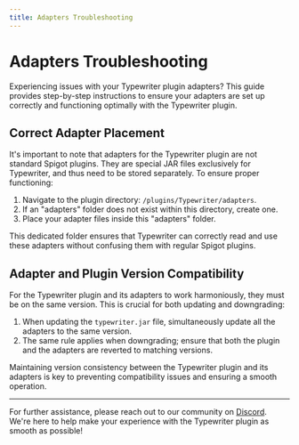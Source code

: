 ```yaml
---
title: Adapters Troubleshooting 
---
```


# Adapters Troubleshooting 

Experiencing issues with your Typewriter plugin adapters? This guide provides step-by-step instructions to ensure your adapters are set up correctly and functioning optimally with the Typewriter plugin.

## Correct Adapter Placement

It's important to note that adapters for the Typewriter plugin are not standard Spigot plugins. They are special JAR files exclusively for Typewriter, and thus need to be stored separately. To ensure proper functioning:

1. Navigate to the plugin directory: `/plugins/Typewriter/adapters`.
2. If an "adapters" folder does not exist within this directory, create one.
3. Place your adapter files inside this "adapters" folder.

This dedicated folder ensures that Typewriter can correctly read and use these adapters without confusing them with regular Spigot plugins.

## Adapter and Plugin Version Compatibility

For the Typewriter plugin and its adapters to work harmoniously, they must be on the same version. This is crucial for both updating and downgrading:

1. When updating the `typewriter.jar` file, simultaneously update all the adapters to the same version.
2. The same rule applies when downgrading; ensure that both the plugin and the adapters are reverted to matching versions.

Maintaining version consistency between the Typewriter plugin and its adapters is key to preventing compatibility issues and ensuring a smooth operation.

---

For further assistance, please reach out to our community on [Discord](https://discord.gg/HtbKyuDDBw). We're here to help make your experience with the Typewriter plugin as smooth as possible!

